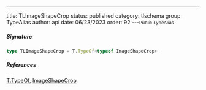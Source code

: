 ---
title: TLImageShapeCrop
status: published
category: tlschema
group: TypeAlias
author: api
date: 06/23/2023
order: 92
---<Small>Public TypeAlias</Small>




##### Signature


```ts
type TLImageShapeCrop = T.TypeOf<typeof ImageShapeCrop>
```

##### References

[T.TypeOf](/gen/validate/TypeOf-type), [ImageShapeCrop](/gen/tlschema/~ImageShapeCrop-var)

